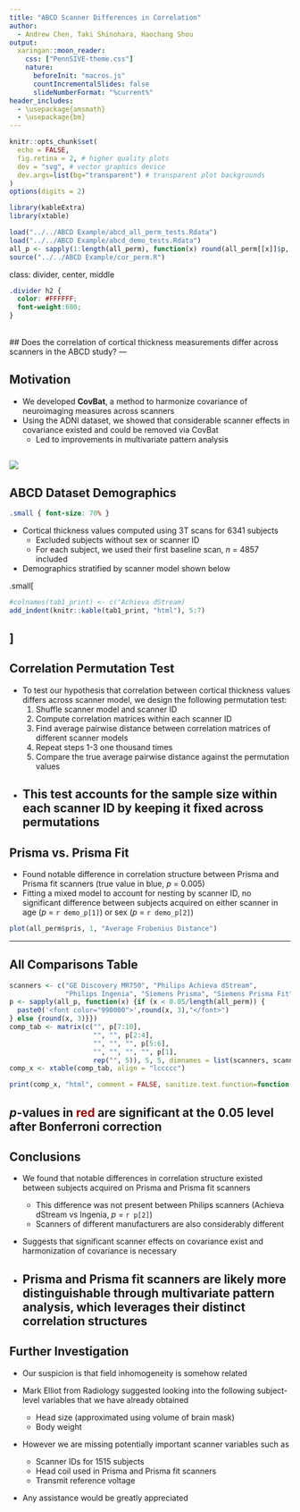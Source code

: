 ```yaml
---
title: "ABCD Scanner Differences in Correlation"
author:
  - Andrew Chen, Taki Shinohara, Haochang Shou
output:
  xaringan::moon_reader:
    css: ["PennSIVE-theme.css"]
    nature:
      beforeInit: "macros.js"
      countIncrementalSlides: false
      slideNumberFormat: "%current%"
header_includes:
  - \usepackage{amsmath}
  - \usepackage{bm}
---
```


```r
knitr::opts_chunk$set(
  echo = FALSE,
  fig.retina = 2, # higher quality plots
  dev = "svg", # vector graphics device
  dev.args=list(bg="transparent") # transparent plot backgrounds
)
options(digits = 2)

library(kableExtra)
library(xtable)

load("../../ABCD Example/abcd_all_perm_tests.Rdata")
load("../../ABCD Example/abcd_demo_tests.Rdata")
all_p <- sapply(1:length(all_perm), function(x) round(all_perm[[x]]$p, 3))
source("../../ABCD Example/cor_perm.R")
```

class: divider, center, middle
```css
.divider h2 {
  color: #FFFFFF;
  font-weight:600;
}
```
<br />
## Does the correlation of cortical thickness measurements differ across scanners in the ABCD study?
---

## Motivation
- We developed **CovBat**, a method to harmonize covariance of neuroimaging measures across scanners
- Using the ADNI dataset, we showed that considerable scanner effects in covariance existed and could be removed via CovBat
    - Led to improvements in multivariate pattern analysis

![](adni_all_mvpa.png)
---

## ABCD Dataset Demographics
```css
.small { font-size: 70% }
```
- Cortical thickness values computed using 3T scans for 6341 subjects
    - Excluded subjects without sex or scanner ID
    - For each subject, we used their first baseline scan, *n* = 4857 included
- Demographics stratified by scanner model shown below

.small[
```r
#colnames(tab1_print) <- c("Achieva dStream)
add_indent(knitr::kable(tab1_print, "html"), 5:7)
```
]
---

## Correlation Permutation Test
- To test our hypothesis that correlation between cortical thickness values differs across scanner model, we design the following permutation test:
    1. Shuffle scanner model and scanner ID
    2. Compute correlation matrices within each scanner ID
    3. Find average pairwise distance between correlation matrices of different scanner models
    4. Repeat steps 1-3 one thousand times
    5. Compare the true average pairwise distance against the permutation values


- This test accounts for the sample size within each scanner ID by keeping it fixed across permutations
---

## Prisma vs. Prisma Fit
- Found notable difference in correlation structure between Prisma and Prisma fit scanners (true value in blue, *p* = 0.005)
- Fitting a mixed model to account for nesting by scanner ID, no significant difference between subjects acquired on either scanner in age (*p* = `r demo_p[1]`) or sex (*p* = `r demo_p[2]`)
```r
plot(all_perm$pris, 1, "Average Frobenius Distance")
```
---

## All Comparisons Table
```r
scanners <- c("GE Discovery MR750", "Philips Achieva dStream", 
              "Philips Ingenia", "Siemens Prisma", "Siemens Prisma Fit")
p <- sapply(all_p, function(x) {if (x < 0.05/length(all_perm)) {
  paste0('<font color="990000">',round(x, 3),"</font>")
} else {round(x, 3)}})
comp_tab <- matrix(c("", p[7:10],
                     "", "", p[2:4],
                     "", "", "", p[5:6],
                     "", "", "", "", p[1],
                     rep("", 5)), 5, 5, dimnames = list(scanners, scanners))
comp_x <- xtable(comp_tab, align = "lccccc")
```

```r
print(comp_x, "html", comment = FALSE, sanitize.text.function=function(x){x})
```

*p*-values in <font color="990000">red</font> are significant at the 0.05 level after Bonferroni correction
---

## Conclusions
- We found that notable differences in correlation structure existed between subjects acquired on Prisma and Prisma fit scanners
    - This difference was not present between Philips scanners (Achieva dStream vs Ingenia, *p* = `r p[2]`)
    - Scanners of different manufacturers are also considerably different
    

- Suggests that significant scanner effects on covariance exist and harmonization of covariance is necessary


- Prisma and Prisma fit scanners are likely more distinguishable through multivariate pattern analysis, which leverages their distinct correlation structures
---

## Further Investigation
- Our suspicion is that field inhomogeneity is somehow related


- Mark Elliot from Radiology suggested looking into the following subject-level variables that we have already obtained
    - Head size (approximated using volume of brain mask)
    - Body weight


- However we are missing potentially important scanner variables such as
    - Scanner IDs for 1515 subjects
    - Head coil used in Prisma and Prisma fit scanners
    - Transmit reference voltage
    

- Any assistance would be greatly appreciated